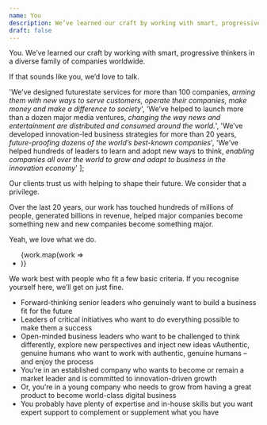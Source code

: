 ```yaml
---
name: You
description: We’ve learned our craft by working with smart, progressive thinkers in a diverse family of companies worldwide. If that sounds like you, we’d love to talk.
draft: false
---
```



<Article>
  <p class="lead"><span class="hidden text-lime lg:inline">You.</span> We’ve learned our craft
    by working with smart, progressive thinkers in a diverse family of companies
    worldwide.</p>
  <p class="lead">If that sounds like you, we’d love to talk.</p>
</Article>

<Clients />

  'We’ve designed futurestate services for more than 100 companies, <em class="not-italic text-gray">arming them with new ways to serve customers, operate their companies, make money and make a difference to society</em>',
  'We’ve helped to launch more than a dozen major media ventures, <em class="not-italic text-gray">changing the way news and entertainment are distributed and consumed around the world.</em>',
  'We’ve developed innovation-led business strategies for more than 20 years, <em class="not-italic text-gray">future-proofing dozens of the world’s best-known companies</em>',
  'We’ve helped hundreds of leaders to learn and adopt new ways to think, <em class="not-italic text-gray">enabling companies all over the world to grow and adapt to business in the innovation economy</em>'
];

<Section name="The impact of our work" class="bg-qux text-white">
Our clients trust us with helping to shape their future. We consider that a privilege.
  
Over the last 20 years, our work has touched hundreds of millions of people, generated billions in revenue, helped major companies become something new and new companies become something major.
  
Yeah, we love what we do.

<div class="not-prose">
<ul class="grid md:gap-10 md:grid-cols-2">
{work.map(work => <li class="h4 border-t border-gray pt-6 mb-6 md:mb-12" set:html={work} />)}
</ul>
</div>
</Section>

<Section name="We work best with">
<p class="lead">We work best with people who fit a few basic criteria. If you recognise yourself here, we’ll get on just fine.</p>

- Forward-thinking senior leaders who genuinely want to build a business fit for the future
- Leaders of critical initiatives who want to do everything possible to make them a success
- Open-minded business leaders who want to be challenged to think differently, explore new perspectives and inject new ideas vAuthentic, genuine humans who want to work with authentic, genuine humans – and enjoy the process
- You’re in an established company who wants to become or remain a market leader and is committed to innovation-driven growth
- Or, you’re in a young company who needs to grow from having a great product to become world-class digital business
- You probably have plenty of expertise and in-house skills but you want expert support to complement or supplement what you have
</Section>

<Testimonials />
